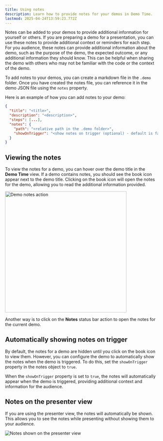 ```yaml
---
title: Using notes
description: Learn how to provide notes for your demos in Demo Time.
lastmod: 2025-04-24T13:59:23.772Z
---
```



Notes can be added to your demos to provide additional information for yourself or others. If you are preparing a demo for a presentation, you can use these notes to provide additional context or reminders for each step. For you audience, these notes can provide additional information about the demo, such as the purpose of the demo, the expected outcome, or any additional information they should know. This can be helpful when sharing the demo with others who may not be familiar with the code or the context of the demo.

To add notes to your demos, you can create a markdown file in the `.demo` folder. Once you have created the notes file, you can reference it in the demo JSON file using the `notes` property.

Here is an example of how you can add notes to your demo:

```json
{
  "title": "<title>",
  "description": "<description>",
  "steps": [...],
  "notes": {
    "path": "<relative path in the .demo folder>",
    "showOnTrigger": "<show notes on trigger (optional) - default is false>"
  }
}
```

## Viewing the notes

To view the notes for a demo, you can hover over the demo title in the **Demo Time** view. If a demo contains notes, you should see the book icon appear next to the demo title. Clicking on the book icon will open the notes for the demo, allowing you to read the additional information provided.

<Image class="mx-auto" src={notesAction} alt="Demo notes action" width="400" />

Another way is to click on the **Notes** status bar action to open the notes for the current demo.

## Automatically showing notes on trigger

By default, the notes for a demo are hidden until you click on the book icon to view them. However, you can configure the demo to automatically show the notes when the demo is triggered. To do this, set the `showOnTrigger` property in the notes object to `true`.

When the `showOnTrigger` property is set to `true`, the notes will automatically appear when the demo is triggered, providing additional context and information for the audience.

## Notes on the presenter view

If you are using the presenter view, the notes will automatically be shown. This allows you to see the notes while presenting without showing them to your audience.

<Image class="mx-auto" src={notesImg} alt="Notes shown on the presenter view" />
